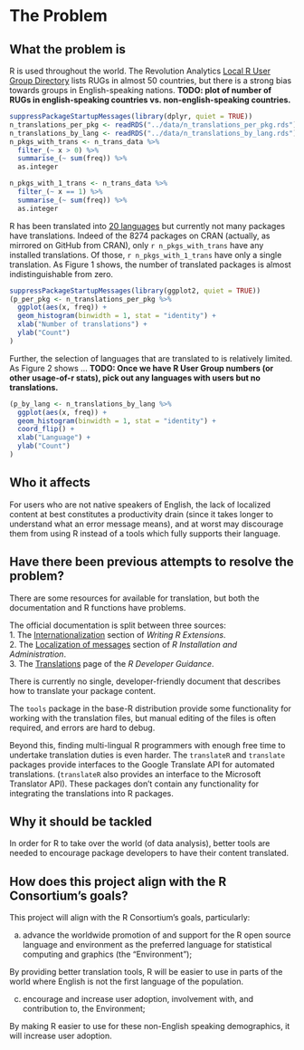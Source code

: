 # The Problem
<!-- 
Outlining the issue / weak point / problem to be solved by this proposal. This should be a compelling section that sets the reader up for the next section - the proposed solution!

It is important to cover:

 - [ ] What the problem is
 - [ ] Who it affects
 - [ ] Have there been previous attempts to resolve the problem
 - [ ] Why it should be tackled
-->

## What the problem is

R is used throughout the world.  The Revolution Analytics [Local R User Group Directory](http://blog.revolutionanalytics.com/local-r-groups.html) lists RUGs in almost 50 countries, but there is a strong bias towards groups in English-speaking nations.  **TODO: plot of number of RUGs in english-speaking countries vs. non-english-speaking countries.**

```r
suppressPackageStartupMessages(library(dplyr, quiet = TRUE))
n_translations_per_pkg <- readRDS("../data/n_translations_per_pkg.rds")
n_translations_by_lang <- readRDS("../data/n_translations_by_lang.rds")
n_pkgs_with_trans <- n_trans_data %>% 
  filter_(~ x > 0) %>% 
  summarise_(~ sum(freq)) %>% 
  as.integer

n_pkgs_with_1_trans <- n_trans_data %>% 
  filter_(~ x == 1) %>% 
  summarise_(~ sum(freq)) %>% 
  as.integer  
```

R has been translated into [20 languages](http://developer.r-project.org/TranslationTeams.html) but currently not many packages have translations. Indeed of the 8274 packages on CRAN (actually, as mirrored on GitHub from CRAN), only `r n_pkgs_with_trans` have any installed translations. Of those, `r n_pkgs_with_1_trans` have only a single translation.  As Figure 1 shows, the number of translated packages is almost indistinguishable from zero.


```r
suppressPackageStartupMessages(library(ggplot2, quiet = TRUE))
(p_per_pkg <- n_translations_per_pkg %>% 
  ggplot(aes(x, freq)) +
  geom_histogram(binwidth = 1, stat = "identity") +
  xlab("Number of translations") +
  ylab("Count")
) 
```

Further, the selection of languages that are translated to is relatively limited.  As Figure 2 shows ... **TODO: Once we have R User Group numbers (or other usage-of-r stats), pick out any languages with users but no translations.**

```r
(p_by_lang <- n_translations_by_lang %>% 
  ggplot(aes(x, freq)) +
  geom_histogram(binwidth = 1, stat = "identity") +
  coord_flip() +
  xlab("Language") +
  ylab("Count")
) 
```

## Who it affects

For users who are not native speakers of English, the lack of localized content at best constitutes a productivity drain (since it takes longer to understand what an error message means), and at worst may discourage them from using R instead of a tools which fully supports their language.

## Have there been previous attempts to resolve the problem?

There are some resources for available for translation, but both the documentation and R functions have problems.

The official documentation is split between three sources:  
1. The [Internationalization](http://cran.r-project.org/doc/manuals/r-devel/R-exts.html#Internationalization) section of *Writing R Extensions*.  
2. The [Localization of messages](http://cran.r-project.org/doc/manuals/r-devel/R-admin.html#Localization-of-messages) section of *R Installation and Administration*.  
3. The [Translations](http://developer.r-project.org/Translations30.html) page of the *R Developer Guidance*.  

There is currently no single, developer-friendly document that describes how to translate your package content.

The `tools` package in the base-R distribution provide some functionality for working with the translation files, but manual editing of the files is often required, and errors are hard to debug.

Beyond this, finding multi-lingual R programmers with enough free time to undertake translation duties is even harder. The `translateR` and `translate` packages provide interfaces to the Google Translate API for automated translations. (`translateR` also provides an interface to the Microsoft Translator API).  These packages don't contain any functionality for integrating the translations into R packages.

## Why it should be tackled

In order for R to take over the world (of data analysis), better tools are needed to encourage package developers to have their content translated.

## How does this project align with the R Consortium's goals?

This project will align with the R Consortium's goals, particularly:

(a) advance the worldwide promotion of and support for the R open source language and environment as the preferred language for statistical computing and graphics (the "Environment");

By providing better translation tools, R will be easier to use in parts of the world where English is not the first language of the population.

(c) encourage and increase user adoption, involvement with, and contribution to, the Environment; 

By making R easier to use for these non-English speaking demographics, it will increase user adoption.

